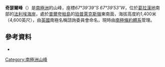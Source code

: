 '''奇瑟爾峰'''（{{lang-en|'''Chisel Peak'''}}）是[[南極洲|南極洲]]的山峰，座標''67°39′39″S 67°39′53″W''，位於[[葛拉漢地|葛拉漢地]]南部的[[法利埃海岸|法利埃海岸]]，處於[[普爾夸帕島|普爾夸帕島]]的[[珀普萊克斯嶺|珀普萊克斯嶺]]東南面，海拔高度約1,400米（4,600英尺），由[[英國|英國]]南極名稱諮詢委員會命名，現時由[[南極條約體系|南極條約體系]]管理。

==參考資料==
* {{usgs-gazetteer|id=2741}}

{{coord|67|40|S|67|42|W|source:GNIS|display=title}}

{{DEFAULTSORT:Chisel Peak}}
[[Category:南極洲山峰|Category:南極洲山峰]]


{{FallièresCoast-geo-stub}}
